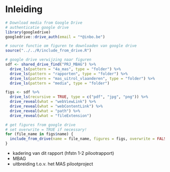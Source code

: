 # Inleiding {#sec-inleiding}

```r
# Download media from Google Drive
# authenticatie google drive
library(googledrive)
googledrive::drive_auth(email = "*@inbo.be")

# source functie om figuren te downloaden van google drive
source("../../R/include_from_drive.R")

# google drive verwijzing naar figuren
sdf <- shared_drive_find("PRJ_MBAG") %>%
  drive_ls(pattern = "4a_mas", type = "folder") %>%
  drive_ls(pattern = "rapporten", type = "folder") %>%
  drive_ls(pattern = "mas_uitrol_vlaanderen", type = "folder") %>%
  drive_ls(pattern = "media", type = "folder")

figs <- sdf %>%
  drive_ls(recursive = TRUE, type = c("pdf", "jpg", "png")) %>%
  drive_reveal(what = "webViewLink") %>%
  drive_reveal(what = "webContentLink") %>%
  drive_reveal(what = "path") %>%
  drive_reveal(what = "fileExtension")

# get figures from google drive
# set overwrite = TRUE if necessary!
for (file_name in figs$name) {
  include_from_drive(name = file_name, figures = figs, overwrite = FALSE)
}
```

-   kadering van dit rapport (hfstn 1-2 pilootrapport)
-   MBAG
-   uitbreiding t.o.v. het MAS pilootproject
